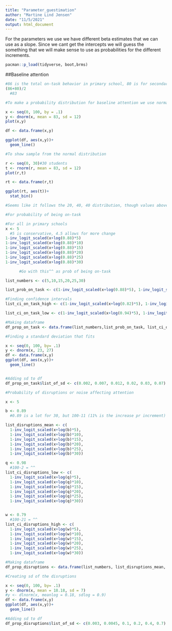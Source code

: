 ```yaml
---
title: "Parameter_guestimation"
author: "Martine Lind Jensen"
date: "11/5/2021"
output: html_document
---
```



For the parameters we use we have different beta estimates that we can use as a slope. Since we cant get the intercepts we will guess the something that we will make sense to use as probabilities for the different increments. 
```r
pacman::p_load(tidyverse, boot,brms)
```


##Baseline attention 

```r
#86 is the total on-task behavior in primary school, 80 is for secondary school
(86+80)/2
  #83 

#To make a probability distribution for baseline attention we use normal distribution 

x <- seq(0, 100, by = .1)
y <- dnorm(x, mean = 83, sd = 12)
plot(x,y)

df <- data.frame(x,y)

ggplot(df, aes(x,y))+ 
  geom_line()

#To show sample from the normal distribution 

r <- seq(0, 30)#30 students
t <- rnorm(r, mean = 83, sd = 12)
plot(r,t)

rt <- data.frame(r,t)

ggplot(rt, aes(t))+ 
  stat_bin()

#Seems like it follows the 20, 40, 40 distribution, though values above 95% needs to be 95% as this i more likely, but that fewer students, 20%, will have lower than 75% baseline attention, and that is not crazy values 

```


```r
#For probability of being on-task 

#For all in primary schools 
x <- 5
  #5 is conservative, 4.5 allows for more change 
1-inv_logit_scaled(x+log(0.88)*5)
1-inv_logit_scaled(x+log(0.88)*10)
1-inv_logit_scaled(x+log(0.88)*15)
1-inv_logit_scaled(x+log(0.88)*20)
1-inv_logit_scaled(x+log(0.88)*25)
1-inv_logit_scaled(x+log(0.88)*30)

      #Go with this^^ as prob of being on-task  

list_numbers <- c(5,10,15,20,25,30)

list_prob_on_task <- c(1-inv_logit_scaled(x+log(0.88)*5), 1-inv_logit_scaled(x+log(0.88)*10), 1-inv_logit_scaled(x+log(0.88)*15), 1-inv_logit_scaled(x+log(0.88)*20), 1-inv_logit_scaled(x+log(0.88)*25), 1-inv_logit_scaled(x+log(0.88)*30))

#Finding confidence intervals 
list_ci_on_task_high <- c(1-inv_logit_scaled(x+log(0.82)*5), 1-inv_logit_scaled(x+log(0.82)*10), 1-inv_logit_scaled(x+log(0.82)*15), 1-inv_logit_scaled(x+log(0.82)*20), 1-inv_logit_scaled(x+log(0.82)*25), 1-inv_logit_scaled(x+log(0.82)*30))

list_ci_on_task_low <- c(1-inv_logit_scaled(x+log(0.94)*5), 1-inv_logit_scaled(x+log(0.94)*10), 1-inv_logit_scaled(x+log(0.94)*15), 1-inv_logit_scaled(x+log(0.94)*20), 1-inv_logit_scaled(x+log(0.94)*25), 1-inv_logit_scaled(x+log(0.94)*30))

#Making dataframe 
df_prop_on_task <- data.frame(list_numbers,list_prob_on_task, list_ci_on_task_low, list_ci_on_task_high)

#Finding a standard deviation that fits

x <- seq(0, 100, by= .1)
y <- dnorm(x, 23, 27)
df <- data.frame(x,y)
ggplot(df, aes(x,y))+ 
  geom_line()


#Adding sd to df 
df_prop_on_task$list_of_sd <- c(0.002, 0.007, 0.012, 0.02, 0.03, 0.07) 
```


```r
#Probability of disruptions or noise affecting attention 

x <- 5

b <- 0.89
  #0.89 is a lot for 30, but 100-11 (11% is the increase pr increment) is 89, and can be argued to fit. See what happens. I took the most conservative effect of off-task behavior 

list_disruptions_mean <- c(
  1-inv_logit_scaled(x+log(b)*5),
  1-inv_logit_scaled(x+log(b)*10),
  1-inv_logit_scaled(x+log(b)*15),
  1-inv_logit_scaled(x+log(b)*20),
  1-inv_logit_scaled(x+log(b)*25),
  1-inv_logit_scaled(x+log(b)*30))

q <- 0.98
  #100-2 = ^^ 
list_ci_disruptions_low <- c(
  1-inv_logit_scaled(x+log(q)*5),
  1-inv_logit_scaled(x+log(q)*10),
  1-inv_logit_scaled(x+log(q)*15),
  1-inv_logit_scaled(x+log(q)*20),
  1-inv_logit_scaled(x+log(q)*25),
  1-inv_logit_scaled(x+log(q)*30))


w <- 0.79
  #100-21 = ^^ 
list_ci_disruptions_high <- c(
  1-inv_logit_scaled(x+log(w)*5),
  1-inv_logit_scaled(x+log(w)*10),
  1-inv_logit_scaled(x+log(w)*15),
  1-inv_logit_scaled(x+log(w)*20),
  1-inv_logit_scaled(x+log(w)*25),
  1-inv_logit_scaled(x+log(w)*30))

#Making dataframe 
df_prop_disruptions <- data.frame(list_numbers, list_disruptions_mean, list_ci_disruptions_low, list_ci_disruptions_high)

#Creating sd of the disruptions 

x <- seq(0, 100, by= .1)
y <- dnorm(x, mean = 18.18, sd = 7)
#y <- dlnorm(x, meanlog = 0.18, sdlog = 0.9)
df <- data.frame(x,y)
ggplot(df, aes(x,y))+ 
  geom_line()

#Adding sd to df 
df_prop_disruptions$list_of_sd <- c(0.003, 0.0045, 0.1, 0.2, 0.4, 0.7) 

```

